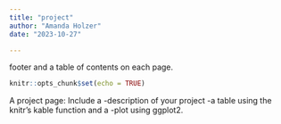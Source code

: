 ```yaml
---
title: "project"
author: "Amanda Holzer"
date: "2023-10-27"

---
```


 footer and a table of contents on each page.


```r
knitr::opts_chunk$set(echo = TRUE)
```


A project page: Include a 
-description of your project
-a table using the knitr’s kable function and a 
-plot using ggplot2. 